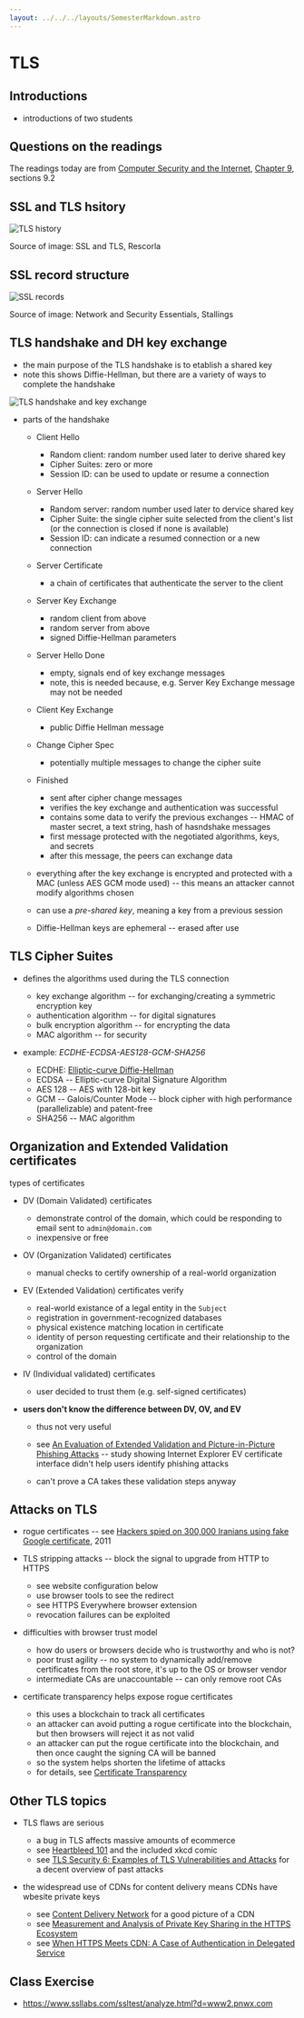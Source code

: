 ```yaml
---
layout: ../../../layouts/SemesterMarkdown.astro
---
```




# TLS

## Introductions

- introductions of two students

## Questions on the readings

The readings today are from
[Computer Security and the Internet](https://people.scs.carleton.ca/~paulv/toolsjewels.html),
[Chapter 9](https://people.scs.carleton.ca/~paulv/toolsjewels/TJrev1/ch9-rev1.pdf),
sections 9.2

## SSL and TLS hsitory

<Image alt="TLS history" src={tls_history} />

Source of image: SSL and TLS, Rescorla

## SSL record structure

<Image alt="SSL records" src={SSL_records} />

Source of image: Network and Security Essentials, Stallings

## TLS handshake and DH key exchange

- the main purpose of the TLS handshake is to etablish a shared key
- note this shows Diffie-Hellman, but there are a variety of ways to complete
  the handshake

<Image alt="TLS handshake and key exchange" src={tls_handshake_dh} />

- parts of the handshake

  - Client Hello
    - Random client: random number used later to derive shared key
    - Cipher Suites: zero or more
    - Session ID: can be used to update or resume a connection
  - Server Hello
    - Random server: random number used later to dervice shared key
    - Cipher Suite: the single cipher suite selected from the client's list (or
      the connection is closed if none is available)
    - Session ID: can indicate a resumed connection or a new connection
  - Server Certificate
    - a chain of certificates that authenticate the server to the client
  - Server Key Exchange
    - random client from above
    - random server from above
    - signed Diffie-Hellman parameters
  - Server Hello Done
    - empty, signals end of key exchange messages
    - note, this is needed because, e.g. Server Key Exchange message may not be
      needed
  - Client Key Exchange
    - public Diffie Hellman message
  - Change Cipher Spec
    - potentially multiple messages to change the cipher suite
  - Finished

    - sent after cipher change messages
    - verifies the key exchange and authentication was successful
    - contains some data to verify the previous exchanges -- HMAC of master
      secret, a text string, hash of hasndshake messages
    - first message protected with the negotiated algorithms, keys, and secrets
    - after this message, the peers can exchange data

  - everything after the key exchange is encrypted and protected with a MAC
    (unless AES GCM mode used) -- this means an attacker cannot modify
    algorithms chosen
  - can use a _pre-shared key_, meaning a key from a previous session
  - Diffie-Hellman keys are ephemeral -- erased after use

## TLS Cipher Suites

- defines the algorithms used during the TLS connection

  - key exchange algorithm -- for exchanging/creating a symmetric encryption key
  - authentication algorithm -- for digital signatures
  - bulk encryption algorithm -- for encrypting the data
  - MAC algorithm -- for security

- example: _ECDHE-ECDSA-AES128-GCM-SHA256_

  - ECDHE:
    [Elliptic-curve Diffie-Hellman](https://en.wikipedia.org/wiki/Elliptic-curve_Diffie–Hellman)
  - ECDSA -- Elliptic-curve Digital Signature Algorithm
  - AES 128 -- AES with 128-bit key
  - GCM -- Galois/Counter Mode -- block cipher with high performance
    (parallelizable) and patent-free
  - SHA256 -- MAC algorithm

## Organization and Extended Validation certificates

types of certificates

- DV (Domain Validated) certificates
  - demonstrate control of the domain, which could be responding to email sent
    to `admin@domain.com`
  - inexpensive or free
- OV (Organization Validated) certificates
  - manual checks to certify ownership of a real-world organization
- EV (Extended Validation) certificates verify
  - real-world existance of a legal entity in the `Subject`
  - registration in government-recognized databases
  - physical existence matching location in certificate
  - identity of person requesting certificate and their relationship to the
    organization
  - control of the domain
- IV (Individual validated) certificates

  - user decided to trust them (e.g. self-signed certificates)

- **users don't know the difference between DV, OV, and EV**

  - thus not very useful

  - see
    [An Evaluation of Extended Validation and Picture-in-Picture Phishing Attacks](https://www.adambarth.com/papers/2007/jackson-simon-tan-barth.pdf)
    -- study showing Internet Explorer EV certificate interface didn't help
    users identify phishing attacks
  - can't prove a CA takes these validation steps anyway

## Attacks on TLS

- rogue certificates -- see
  [Hackers spied on 300,000 Iranians using fake Google certificate](https://www.computerworld.com/article/2510951/hackers-spied-on-300-000-iranians-using-fake-google-certificate.html),
  2011

- TLS stripping attacks -- block the signal to upgrade from HTTP to HTTPS

  - see website configuration below
  - use browser tools to see the redirect
  - see HTTPS Everywhere browser extension
  - revocation failures can be exploited

- difficulties with browser trust model

  - how do users or browsers decide who is trustworthy and who is not?
  - poor trust agility -- no system to dynamically add/remove certificates from
    the root store, it's up to the OS or browser vendor
  - intermediate CAs are unaccountable -- can only remove root CAs

- certificate transparency helps expose rogue certificates

  - this uses a blockchain to track all certificates
  - an attacker can avoid putting a rogue certificate into the blockchain, but
    then browsers will reject it as not valid
  - an attacker can put the rogue certificate into the blockchain, and then once
    caught the signing CA will be banned
  - so the system helps shorten the lifetime of attacks
  - for details, see
    [Certificate Transparency](https://dl.acm.org/doi/pdf/10.1145/2659897)

## Other TLS topics

- TLS flaws are serious

  - a bug in TLS affects massive amounts of ecommerce
  - see
    [Heartbleed 101](https://ieeexplore.ieee.org/stamp/stamp.jsp?arnumber=6876249)
    and the included xkcd comic
  - see
    [TLS Security 6: Examples of TLS Vulnerabilities and Attacks](https://www.acunetix.com/blog/articles/tls-vulnerabilities-attacks-final-part/)
    for a decent overview of past attacks

- the widespread use of CDNs for content delivery means CDNs have wbesite
  private keys
  - see
    [Content Delivery Network](https://learn.microsoft.com/en-us/power-pages/configure/configure-cdn)
    for a good picture of a CDN
  - see
    [Measurement and Analysis of Private Key Sharing in the HTTPS Ecosystem](https://dl.acm.org/doi/pdf/10.1145/2976749.2978301)
  - see
    [When HTTPS Meets CDN: A Case of Authentication in Delegated Service](https://ieeexplore.ieee.org/stamp/stamp.jsp?tp=&arnumber=6956557)

## Class Exercise

- https://www.ssllabs.com/ssltest/analyze.html?d=www2.pnwx.com
